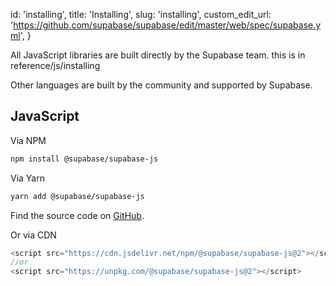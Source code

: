 
  id: 'installing',
  title: 'Installing',
  slug: 'installing',
  custom_edit_url: 'https://github.com/supabase/supabase/edit/master/web/spec/supabase.yml',
}

All JavaScript libraries are built directly by the Supabase team. this is in reference/js/installing

Other languages are built by the community and supported by Supabase.

## JavaScript

Via NPM

```bash
npm install @supabase/supabase-js
```

Via Yarn

```bash
yarn add @supabase/supabase-js
```

Find the source code on [GitHub](https://github.com/supabase/supabase-js).

Or via CDN

```js
<script src="https://cdn.jsdelivr.net/npm/@supabase/supabase-js@2"></script>
//or
<script src="https://unpkg.com/@supabase/supabase-js@2"></script>
```



